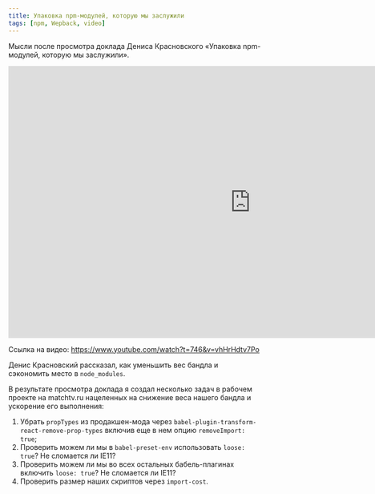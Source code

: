 ```yaml
---
title: Упаковка npm-модулей, которую мы заслужили
tags: [npm, Wepback, video]
---
```


Мысли после просмотра доклада Дениса Красновского «Упаковка npm-модулей, которую мы заслужили».

<div class="video">
    <iframe width="966" height="543" src="https://www.youtube.com/embed/vhHrHdtv7Po?start=746" frameborder="0" allow="accelerometer; autoplay; encrypted-media; gyroscope; picture-in-picture" allowfullscreen></iframe>
</div>

Ссылка на видео: https://www.youtube.com/watch?t=746&v=vhHrHdtv7Po

Денис Красновский рассказал, как уменьшить вес бандла и сэкономить место в `node_modules`.

В результате просмотра доклада я создал несколько задач в рабочем проекте на matchtv.ru нацеленных на снижение веса нашего бандла и ускорение его выполнения:

1. Убрать `propTypes` из продакшен-мода через `babel-plugin-transform-react-remove-prop-types` включив еще в нем опцию `removeImport: true`;
2. Проверить можем ли мы в `babel-preset-env` использовать `loose: true`? Не сломается ли IE11?
3. Проверить можем ли мы во всех остальных бабель-плагинах включить `loose: true`? Не сломается ли IE11?
4. Проверить размер наших скриптов через `import-cost`.
